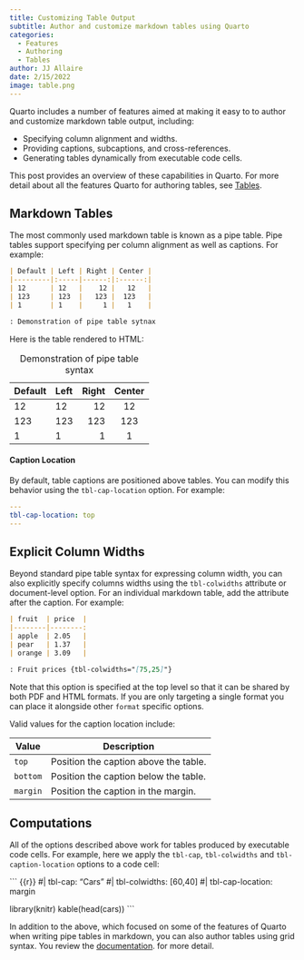 ```yaml
---
title: Customizing Table Output
subtitle: Author and customize markdown tables using Quarto
categories:
  - Features
  - Authoring
  - Tables
author: JJ Allaire
date: 2/15/2022
image: table.png
---
```


Quarto includes a number of features aimed at making it easy to to author and customize markdown table output, including:

-   Specifying column alignment and widths.
-   Providing captions, subcaptions, and cross-references.
-   Generating tables dynamically from executable code cells.

This post provides an overview of these capabilities in Quarto. For more detail about all the features Quarto for authoring tables, see [Tables](/docs/authoring/tables.qmd).

## Markdown Tables

The most commonly used markdown table is known as a pipe table. Pipe tables support specifying per column alignment as well as captions. For example:

``` markdown
| Default | Left | Right | Center |
|---------|:-----|------:|:------:|
| 12      | 12   |    12 |   12   |
| 123     | 123  |   123 |  123   |
| 1       | 1    |     1 |   1    |

: Demonstration of pipe table sytnax
```

Here is the table rendered to HTML:

| Default | Left | Right | Center |
|---------|:-----|------:|:------:|
| 12      | 12   |    12 |   12   |
| 123     | 123  |   123 |  123   |
| 1       | 1    |     1 |   1    |

: Demonstration of pipe table syntax

#### Caption Location

By default, table captions are positioned above tables. You can modify this behavior using the `tbl-cap-location` option. For example:

``` yaml
---
tbl-cap-location: top
---
```

## Explicit Column Widths

Beyond standard pipe table syntax for expressing column width, you can also explicitly specify columns widths using the `tbl-colwidths` attribute or document-level option. For an individual markdown table, add the attribute after the caption. For example:

``` markdown
| fruit  | price  |
|--------|--------:
| apple  | 2.05   |
| pear   | 1.37   |
| orange | 3.09   |

: Fruit prices {tbl-colwidths="[75,25]"}
```

Note that this option is specified at the top level so that it can be shared by both PDF and HTML formats. If you are only targeting a single format you can place it alongside other `format` specific options.

Valid values for the caption location include:

| Value    | Description                           |
|----------|---------------------------------------|
| `top`    | Position the caption above the table. |
| `bottom` | Position the caption below the table. |
| `margin` | Position the caption in the margin.   |

## Computations

All of the options described above work for tables produced by executable code cells. For example, here we apply the `tbl-cap`, `tbl-colwidths` and `tbl-caption-location` options to a code cell:

``` {{r}}
#| tbl-cap: "Cars"
#| tbl-colwidths: [60,40]
#| tbl-cap-location: margin

library(knitr)
kable(head(cars))
```

In addition to the above, which focused on some of the features of Quarto when writing pipe tables in markdown, you can also author tables using grid syntax. You review the [documentation](/docs/authoring/tables.qmd). for more detail.
